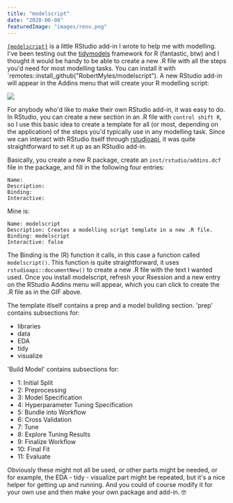 ```yaml
---
title: "modelscript"
date: "2020-06-08"
featuredImage: "images/renv.png"
---
```


[`{modelscript}`](https://github.com/RobertMyles/modelscript) is a
little RStudio add-in I wrote to help me with modelling. I've been
testing out the [tidymodels](https://www.tidymodels.org/) framework for
R (fantastic, btw) and I thought it would be handy to be able to create
a new .R file with all the steps you'd need for most modelling tasks.
You can install it with
\`remotes::install_github("RobertMyles/modelscript"). A new RStudio
add-in will appear in the Addins menu that will create your R modelling
script:
<div style={{textAlign: 'center'}}>

![](https://github.com/RobertMyles/modelscript/raw/master/inst/screencast.gif)

</div>

For anybody who'd like to make their own RStudio add-in, it was easy to
do. In RStudio, you can create a new section in an .R file with
`control shift R`, so I use this basic idea to create a template for all
(or most, depending on the application) of the steps you'd typically use
in any modelling task. Since we can interact with RStudio itself through
[rstudioapi](https://cran.rstudio.com/web/packages/rstudioapi/index.html),
it was quite straightforward to set it up as an RStudio add-in.

Basically, you create a new R package, create an
`inst/rstudio/addins.dcf` file in the package, and fill in the following
four entries:

    Name:
    Description:
    Binding:
    Interactive:

Mine is:

    Name: modelscript
    Description: Creates a modelling script template in a new .R file.
    Binding: modelscript
    Interactive: false

The Binding is the (R) function it calls, in this case a function called
`modelscript()`. This function is quite straightforward, it uses
`rstudioapi::documentNew()` to create a new .R file with the text I
wanted used. Once you install modelscript, refresh your Rsession and a
new entry on the RStudio Addins menu will appear, which you can click to
create the .R file as in the GIF above.

The template itlself contains a prep and a model building section.
'prep' contains subsections for:

- libraries
- data
- EDA
- tidy
- visualize

'Build Model' contains subsections for:

- 1: Initial Split
- 2: Preprocessing
- 3: Model Specification
- 4: Hyperparameter Tuning Specification
- 5: Bundle into Workflow
- 6: Cross Validation
- 7: Tune
- 8: Explore Tuning Results
- 9: Finalize Workflow
- 10: Final Fit
- 11: Evaluate

Obviously these might not all be used, or other parts might be needed,
or for example, the EDA - tidy - visualize part might be repeated, but
it's a nice helper for getting up and running. And you could of course
modify it for your own use and then make your own package and add-in. 🤓
